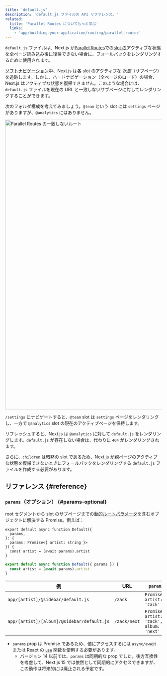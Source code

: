 ```yaml
---
title: 'default.js'
description: 'default.js ファイルの API リファレンス。'
related:
  title: 'Parallel Routes についてもっと学ぶ'
  links:
    - 'app/building-your-application/routing/parallel-routes'
---
```


`default.js` ファイルは、Next.js が[Parallel Routes](/docs/app/building-your-application/routing/parallel-routes)での[slot の](/docs/app/building-your-application/routing/parallel-routes#slots)アクティブな状態を全ページ読み込み後に復帰できない場合に、フォールバックをレンダリングするために使用されます。

[ソフトナビゲーション](/docs/app/building-your-application/routing/linking-and-navigating#5-soft-navigation)中、Next.js は各 slot のアクティブな _状態_（サブページ）を追跡します。しかし、ハードナビゲーション（全ページのロード）の場合、Next.js はアクティブな状態を復帰できません。このような場合には、`default.js` ファイルを現在の URL と一致しないサブページに対してレンダリングすることができます。

次のフォルダ構成を考えてみましょう。`@team` という slot には `settings` ページがありますが、`@analytics` にはありません。

<Image
  alt="Parallel Routes の一致しないルート"
  srcLight="/docs/light/parallel-routes-unmatched-routes.png"
  srcDark="/docs/dark/parallel-routes-unmatched-routes.png"
  width="1600"
  height="930"
/>

`/settings` にナビゲートすると、`@team` slot は `settings` ページをレンダリングし、一方で `@analytics` slot の現在のアクティブページを保持します。

リフレッシュすると、Next.js は `@analytics` に対して `default.js` をレンダリングします。`default.js` が存在しない場合は、代わりに `404` がレンダリングされます。

さらに、`children` は暗黙の slot であるため、Next.js が親ページのアクティブな状態を復帰できないときにフォールバックをレンダリングする `default.js` ファイルを作成する必要があります。

## リファレンス {#reference}

### `params`（オプション） {#params-optional}

root セグメントから slot のサブページまでの[動的ルートパラメータ](/docs/app/building-your-application/routing/dynamic-routes)を含むオブジェクトに解決する Promise。例えば：

<Tabs>
<TabItem value="tsx" label="TypeScript">

```tsx title="app/[artist]/@sidebar/default.js" switcher
export default async function Default({
  params,
}: {
  params: Promise<{ artist: string }>
}) {
  const artist = (await params).artist
}
```
</TabItem>
<TabItem value="jsx" label="JavaScript">

```jsx title="app/[artist]/@sidebar/default.js" switcher
export default async function Default({ params }) {
  const artist = (await params).artist
}
```
</TabItem>
</Tabs>

| 例                                          | URL          | `params`                                   |
| ------------------------------------------- | ------------ | ------------------------------------------ |
| `app/[artist]/@sidebar/default.js`          | `/zack`      | `Promise<{ artist: 'zack' }>`              |
| `app/[artist]/[album]/@sidebar/default.js`  | `/zack/next` | `Promise<{ artist: 'zack', album: 'next' }>` |

- `params` prop は Promise であるため、値にアクセスするには `async/await` または React の [`use`](https://react.dev/reference/react/use) 関数を使用する必要があります。
  - バージョン 14 以前では、`params` は同期的な prop でした。後方互換性を考慮して、Next.js 15 では依然として同期的にアクセスできますが、この動作は将来的には廃止される予定です。